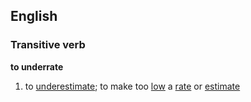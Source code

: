 ==English==
===Transitive verb===
'''to underrate'''
#to [[underestimate]]; to make too [[low]] a [[rate]] or [[estimate]]